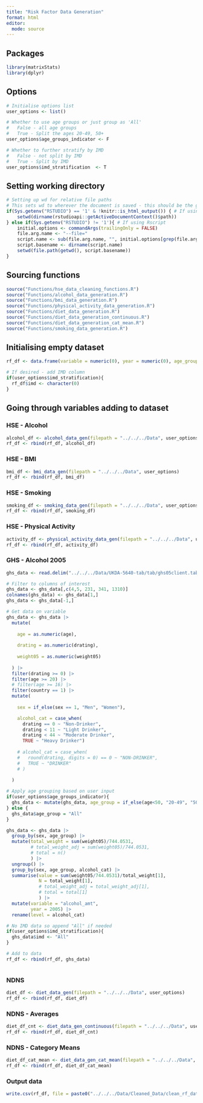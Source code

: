 ```yaml
---
title: "Risk Factor Data Generation"
format: html
editor:
  mode: source
---
```


## Packages
```r

library(matrixStats)
library(dplyr)

```

## Options
```r
# Initialise options list
user_options <- list()

# Whether to use age groups or just group as 'All'
#   False - all age groups 
#   True - Split the ages 20-49, 50+
user_options$age_groups_indicator <- F

# Whether to further stratify by IMD
#   False - not split by IMD 
#   True - Split by IMD
user_options$imd_stratification  <- T


```

## Setting working directory
```r

# Setting up wd for relative file paths
# This sets wd to wherever the document is saved - this should be the github desktop folder
if(Sys.getenv("RSTUDIO") == '1' & !knitr::is_html_output()) { # If using Rstudio and not rendering
	setwd(dirname(rstudioapi::getActiveDocumentContext()$path))
} else if(Sys.getenv("RSTUDIO") != '1'){ # If using Rscript
	initial.options <- commandArgs(trailingOnly = FALSE)
	file.arg.name <- "--file="
	script.name <- sub(file.arg.name, "", initial.options[grep(file.arg.name, initial.options)])
	script.basename <- dirname(script.name)
	setwd(file.path(getwd(), script.basename))
}

```

## Sourcing functions
```r

source("Functions/hse_data_cleaning_functions.R")
source("Functions/alcohol_data_generation.R")
source("Functions/bmi_data_generation.R")
source("Functions/physical_activity_data_generation.R")
source("Functions/diet_data_generation.R")
source("Functions/diet_data_generation_continuous.R")
source("Functions/diet_data_generation_cat_mean.R")
source("Functions/smoking_data_generation.R")

```

## Initialising empty dataset
```r

rf_df <- data.frame(variable = numeric(0), year = numeric(0), age_group = character(0), sex = character(0), level = character(0), value = numeric(0), N = numeric(0))

# If desired - add IMD column
if(user_options$imd_stratification){
  rf_df$imd <- character(0)
}

```

## Going through variables adding to dataset

### HSE - Alcohol
```r

alcohol_df <- alcohol_data_gen(filepath = "../../../Data", user_options)
rf_df <- rbind(rf_df, alcohol_df)

```

### HSE - BMI
```r

bmi_df <- bmi_data_gen(filepath = "../../../Data", user_options)
rf_df <- rbind(rf_df, bmi_df)

```

### HSE - Smoking
```r

smoking_df <- smoking_data_gen(filepath = "../../../Data", user_options)
rf_df <- rbind(rf_df, smoking_df)

```

### HSE - Physical Activity
```r

activity_df <- physical_activity_data_gen(filepath = "../../../Data", user_options)
rf_df <- rbind(rf_df, activity_df)

```

### GHS - Alcohol 2005
```r

ghs_data <- read.delim("../../../Data/UKDA-5640-tab/tab/ghs05client.tab", header = F)

# Filter to columns of interest
ghs_data <- ghs_data[,c(4,5, 231, 341, 1310)]
colnames(ghs_data) <- ghs_data[1,]
ghs_data <- ghs_data[-1,]

# Get data on variable
ghs_data <- ghs_data |>
  mutate(
    
    age = as.numeric(age),
    
    drating = as.numeric(drating),
    
    weight05 = as.numeric(weight05)
     
  ) |>
  filter(drating >= 0) |>
  filter(age >= 20) |>
  # filter(age >= 16) |>
  filter(country == 1) |>
  mutate(
    
    sex = if_else(sex == 1, "Men", "Women"),

    alcohol_cat = case_when(
      drating == 0 ~ "Non-Drinker",
      drating < 11 ~ "Light Drinker",
      drating < 44 ~ "Moderate Drinker",
      TRUE ~ "Heavy Drinker")
    
    # alcohol_cat = case_when(
    #   round(drating, digits = 0) == 0 ~ "NON-DRINKER",
    #   TRUE ~ "DRINKER"
    # )
    
  )

# Apply age grouping based on user input
if(user_options$age_groups_indicator){
  ghs_data <- mutate(ghs_data, age_group = if_else(age<50, "20-49", "50+"))
} else {
  ghs_data$age_group = "All"
}

ghs_data <- ghs_data |>
  group_by(sex, age_group) |>
  mutate(total_weight = sum(weight05)/744.0531, 
         # total_weight_adj = sum(weight05)/744.0531, 
         # total = n()
         ) |>
  ungroup() |>
  group_by(sex, age_group, alcohol_cat) |>
  summarise(value = sum(weight05/744.0531)/total_weight[1],
            N = total_weight[1],
            # total_weight_adj = total_weight_adj[1],
            # total = total[1]
            ) |>
  mutate(variable = "alcohol_amt",
         year = 2005) |>
  rename(level = alcohol_cat)

# No IMD data so append "All" if needed
if(user_options$imd_stratification){
  ghs_data$imd <- "All"
}

# Add to data
rf_df <- rbind(rf_df, ghs_data)



```

### NDNS
```r

diet_df <- diet_data_gen(filepath = "../../../Data", user_options)
rf_df <- rbind(rf_df, diet_df)

```

### NDNS - Averages
```r

diet_df_cnt <- diet_data_gen_continuous(filepath = "../../../Data", user_options)
rf_df <- rbind(rf_df, diet_df_cnt)

```

### NDNS - Category Means
```r

diet_df_cat_mean <- diet_data_gen_cat_mean(filepath = "../../../Data", user_options)
rf_df <- rbind(rf_df, diet_df_cat_mean)

```

### Output data
```r

write.csv(rf_df, file = paste0("../../../Data/Cleaned_Data/clean_rf_data", if_else(!user_options$age_groups_indicator, "_age_all", ""), if_else(user_options$imd_stratification, "_imd", ""), ".csv"), row.names = F)

```

